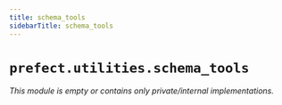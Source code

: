 ```yaml
---
title: schema_tools
sidebarTitle: schema_tools
---
```


# `prefect.utilities.schema_tools`

*This module is empty or contains only private/internal implementations.*
